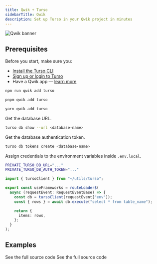 ```yaml
---
title: Qwik + Turso
sidebarTitle: Qwik
description: Set up Turso in your Qwik project in minutes
---
```


![Qwik banner](/images/guides/qwik-banner.png)

## Prerequisites

Before you start, make sure you:

- [Install the Turso CLI](/cli/installation)
- [Sign up or login to Turso](/cli/authentication#signup)
- Have a Qwik app &mdash; [learn more](https://qwik.builder.io/docs/getting-started/#create-an-app-using-the-cli)

<Steps>

<Step title="Add Turso Integration">

<CodeGroup>

```bash npm
npm run qwik add turso
```

```bash pnpm
pnpm qwik add turso
```

```bash yarn
yarn qwik add turso
```

</CodeGroup>

</Step>

<Step title="Configure database credentials">

Get the database URL.

```bash
turso db show --url <database-name>
```

Get the database authentication token.

```bash
turso db tokens create <database-name>
```

Assign credentials to the environment variables inside `.env.local`.

```bash
PRIVATE_TURSO_DB_URL="..."
PRIVATE_TURSO_DB_AUTH_TOKEN="..."
```

</Step>

<Step title="Execute SQL">

```ts
import { tursoClient } from "~/utils/turso";

export const useFrameworks = routeLoader$(
  async (requestEvent: RequestEventBase) => {
    const db = tursoClient(requestEvent["env"]);
    const { rows } = await db.execute("select * from table_name");

    return {
      items: rows,
    };
  }
);
```

</Step>

</Steps>

## Examples

<CardGroup cols={2}>
  <Card
    title="Social Website"
    icon="github"
    href="https://github.com/turso-extended/app-find-me-on"
  >
    See the full source code
  </Card>
  <Card
    title="Shopping Cart"
    icon="github"
    href="https://github.com/turso-extended/app-turqw-store"
  >
    See the full source code
  </Card>
</CardGroup>
